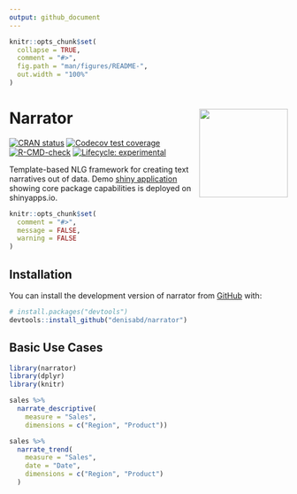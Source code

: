 ```yaml
---
output: github_document
---
```




```r
knitr::opts_chunk$set(
  collapse = TRUE,
  comment = "#>",
  fig.path = "man/figures/README-",
  out.width = "100%"
)
```

<!-- README.md is generated from README.Rmd. Please edit that file -->
# Narrator <img src="man/figures/hex.png" align="right" alt="" width="160" />

<!-- badges: start -->
[![CRAN status](https://www.r-pkg.org/badges/version/narrator)](https://CRAN.R-project.org/package=narrator)
[![Codecov test coverage](https://codecov.io/gh/denisabd/narrator/branch/main/graph/badge.svg)](https://app.codecov.io/gh/denisabd/narrator?branch=main)
[![R-CMD-check](https://github.com/denisabd/narrator/actions/workflows/R-CMD-check.yaml/badge.svg)](https://github.com/denisabd/narrator/actions/workflows/R-CMD-check.yaml)
[![Lifecycle: experimental](https://img.shields.io/badge/lifecycle-experimental-orange.svg)](https://lifecycle.r-lib.org/articles/stages.html#experimental)
<!-- badges: end -->

Template-based NLG framework for creating text narratives out of data.
Demo [shiny application](https://deny.shinyapps.io/narrator_app/) showing core package capabilities is deployed on shinyapps.io.

```r
knitr::opts_chunk$set(
  comment = "#>",
  message = FALSE,
  warning = FALSE
)
```


## Installation

You can install the development version of narrator from [GitHub](https://github.com/) with:

```r
# install.packages("devtools")
devtools::install_github("denisabd/narrator")
```


## Basic Use Cases

```r
library(narrator)
library(dplyr)
library(knitr)

sales %>%
  narrate_descriptive(
    measure = "Sales",
    dimensions = c("Region", "Product"))
```
```r
sales %>%
  narrate_trend(
    measure = "Sales",
    date = "Date",
    dimensions = c("Region", "Product")
  )

```

